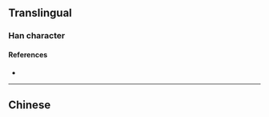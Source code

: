 {{also|漣}}
{{character info}}
==Translingual==

===Han character===
{{Han char|rn=85|rad=水|as=07|sn=10|four=|canj=EYKQ|ids=⿰氵连}}

====References====
* {{Han ref|kx=0633.371|hdz=31620.110|uh=6D9F|ud=28063}}

----

==Chinese==
{{zh-see|漣}}